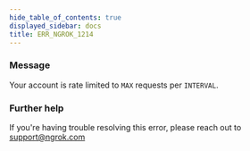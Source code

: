```yaml
---
hide_table_of_contents: true
displayed_sidebar: docs
title: ERR_NGROK_1214
---
```




### Message

Your account is rate limited to `MAX` requests per `INTERVAL`.

<ErrorDetails error="err_ngrok_1214" />

### Further help

If you're having trouble resolving this error, please reach out to [support@ngrok.com](mailto:support@ngrok.com?subject=Help%20with%20ERR_NGROK_1214)
